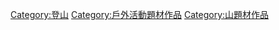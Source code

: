 [[Category:登山|Category:登山]]
[[Category:戶外活動題材作品|Category:戶外活動題材作品]]
[[Category:山題材作品|Category:山題材作品]]